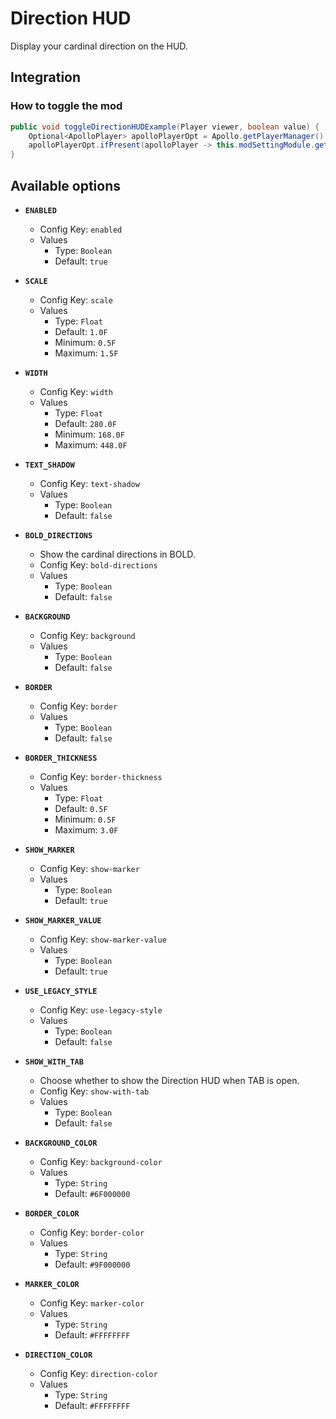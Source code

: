 # Direction HUD

Display your cardinal direction on the HUD.

## Integration

### How to toggle the mod

```java
public void toggleDirectionHUDExample(Player viewer, boolean value) {
    Optional<ApolloPlayer> apolloPlayerOpt = Apollo.getPlayerManager().getPlayer(viewer.getUniqueId());
    apolloPlayerOpt.ifPresent(apolloPlayer -> this.modSettingModule.getOptions().set(apolloPlayer, ModDirectionHud.ENABLED, value));
}
```

## Available options

- __`ENABLED`__
    - Config Key: `enabled`
    - Values
        - Type: `Boolean`
        - Default: `true`

- __`SCALE`__
    - Config Key: `scale`
    - Values
        - Type: `Float`
        - Default: `1.0F`
        - Minimum: `0.5F`
        - Maximum: `1.5F`

- __`WIDTH`__
    - Config Key: `width`
    - Values
        - Type: `Float`
        - Default: `280.0F`
        - Minimum: `168.0F`
        - Maximum: `448.0F`

- __`TEXT_SHADOW`__
    - Config Key: `text-shadow`
    - Values
        - Type: `Boolean`
        - Default: `false`

- __`BOLD_DIRECTIONS`__
    - Show the cardinal directions in BOLD.
    - Config Key: `bold-directions`
    - Values
        - Type: `Boolean`
        - Default: `false`

- __`BACKGROUND`__
    - Config Key: `background`
    - Values
        - Type: `Boolean`
        - Default: `false`

- __`BORDER`__
    - Config Key: `border`
    - Values
        - Type: `Boolean`
        - Default: `false`

- __`BORDER_THICKNESS`__
    - Config Key: `border-thickness`
    - Values
        - Type: `Float`
        - Default: `0.5F`
        - Minimum: `0.5F`
        - Maximum: `3.0F`

- __`SHOW_MARKER`__
    - Config Key: `show-marker`
    - Values
        - Type: `Boolean`
        - Default: `true`

- __`SHOW_MARKER_VALUE`__
    - Config Key: `show-marker-value`
    - Values
        - Type: `Boolean`
        - Default: `true`

- __`USE_LEGACY_STYLE`__
    - Config Key: `use-legacy-style`
    - Values
        - Type: `Boolean`
        - Default: `false`

- __`SHOW_WITH_TAB`__
    - Choose whether to show the Direction HUD when TAB is open.
    - Config Key: `show-with-tab`
    - Values
        - Type: `Boolean`
        - Default: `false`

- __`BACKGROUND_COLOR`__
    - Config Key: `background-color`
    - Values
        - Type: `String`
        - Default: `#6F000000`

- __`BORDER_COLOR`__
    - Config Key: `border-color`
    - Values
        - Type: `String`
        - Default: `#9F000000`

- __`MARKER_COLOR`__
    - Config Key: `marker-color`
    - Values
        - Type: `String`
        - Default: `#FFFFFFFF`

- __`DIRECTION_COLOR`__
    - Config Key: `direction-color`
    - Values
        - Type: `String`
        - Default: `#FFFFFFFF`

